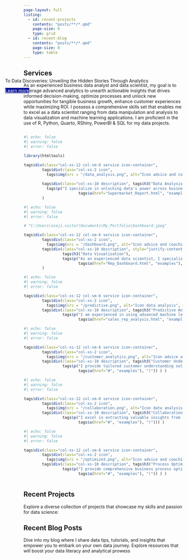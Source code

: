---
page-layout: full
listing: 
  - id: recent-projects
    contents: "posts/**/*.qmd"
    page-size: 6
    type: grid
  - id: recent-blog
    contents: "posts/**/*.qmd"
    page-size: 8
    type: table
---

::: {#id1 .jumbotron .column-screen-inset style="margin: 0; padding: 0;" layout="[40,65]"}

::: container

::: {style="margin-left: 20px; margin-top: 30px; position: absolute; top: 180px; left: 150px;"}

<h1 style="margin-top: 20px; margin-bottom: 10px; font-weight: 500; color: white;">

Welcome

</h1>

<p style="display: block; margin-block-start: 1rem; margin-block-end: 1rem; margin-inline: 0; margin-bottom: 15px;font-size: 21px; font-weight; 200; color: #ffffff;">

To Data Discoveries: Unveiling the Hidden Stories Through Analytics

</p>

<p><a class="btn btn-success btn-xlg" href="projects.qmd" role="button" style="color: #fff; background-color: #051094; border-color: #fff;">Learn more</a></p>
:::
:::
:::

## Services {.column-page}

::: column-page
As an experienced business data analyst and data scientist, my goal is to leverage advanced analytics to unearth actionable insights that drives informed decision-making, optimize processes and unlock new opportunities for tangible business growth, enhance customer experiences while maximizing ROI. I possess a comprehensive skills set that enables me to excel as a data scientist ranging from data manipulation and analysis to data visualization and machine learning applications. I am proficient in the use of R, Python, Quarto, RShiny, PowerBI & SQL for my data projects.
:::

::: {.column-page layout="[[50,50],[50,50],[50,50]]" layout-valign="top" style="margin-top: 3px; margin-bottom: 0; padding: 1px;"}
```{r}
#| echo: false
#| warning: false
#| error: false

library(htmltools)

tags$div(class="col-xs-12 col-sm-6 service icon-container",
        tags$div(class="col-xs-2 icon",
          tags$img(src = "/data_analysis.png", alt="Icon advice and coaching projects", width="17%"),
        
        tags$div(class="col-xs-10 description", tags$h3("Data Analysis"),
          tags$p("I specialize in unlocking data's power across businesses with experience in ecommerce, FMCG, and pharmaceuticals, transforming it into crucial insights that empower informed decisions, guide through challenges, and drive business growth",tags$br(),"(",
                        tags$a(href="Supermarket_Report.html", "examples"), ")")) )
        )
```

```{r}
#| echo: false
#| warning: false
#| error: false

# "C:\Users\oseji.victor\Documents\My_Portfolio\Dashboard.jpeg"

tags$div(class="col-xs-12 col-sm-6 service icon-container",
        tags$div(class="col-xs-2 icon",
          tags$img(src = "/dashboard.png", alt="Icon advice and coaching projects", width="17%"),
        tags$div(class="col-xs-10 description", style="justify-content: flex-start;",
                 tags$h3("Data Visualization"),
                 tags$p("As an experienced data scientist, I specialize in discerning complex data into insights with the use of both static and interactive visualization using tools like RShiny, Quarto, plotly, ggplot2, PowerBI and Excel to empower stakeholders in making well-informed decisions",tags$br(),"(",
                        tags$a(href="Rep_Dashboard.html", "examples"), ")"))  )
        )
```

```{r}
#| echo: false
#| warning: false
#| error: false

tags$div(class="col-xs-12 col-sm-6 service icon-container",
        tags$div(class="col-xs-2 icon",
          tags$img(src = "/predictive.png", alt="Icon data analysis", width="17%"),
        tags$div(class="col-xs-10 description", tags$h3("Predictive Analytics"),
                 tags$p("I am experienced in using advanced machine learning to predict trends, extract insights from complex data, and drive growth through data-driven strategies for competitive advantage in dynamic markets",tags$br(),"(",
                        tags$a(href="sales_rep_analysis.html", "examples"), ")")) ) )

```

```{r}
#| echo: false
#| warning: false
#| error: false

tags$div(class="col-xs-12 col-sm-6 service icon-container",
        tags$div(class="col-xs-2 icon",
          tags$img(src = "/customer_analytics.png", alt="Icon advice and coaching projects", width="17%"),
        tags$div(class="col-xs-10 description", tags$h3("Customer Understanding"),
                 tags$p("I provide tailored customer understanding solutions using advanced data analysis and machine learning, enabling businesses to enhance decision-making, optimize experiences, and foster lasting customer relationships for competitive advantage.",tags$br(),"(",
                        tags$a(href="#", "examples"), ")")) ) )
```

```{r}
#| echo: false
#| warning: false
#| error: false

tags$div(class="col-xs-12 col-sm-6 service icon-container",
        tags$div(class="col-xs-2 icon",
          tags$img(src = "/collaboration.png", alt="Icon data analysis", width="17%"),
        tags$div(class="col-xs-10 description", tags$h3("Collaboration"),
                 tags$p("I excel in extracting valuable insights from complex datasets and effectively translating them into actionable business strategies, enabling informed cross-domain decisions and fostering cohesive teamwork towards shared objectives.",tags$br(),"(",
                        tags$a(href="#", "examples"), ")"))) )

```

```{r}
#| echo: false
#| warning: false
#| error: false

tags$div(class="col-xs-12 col-sm-6 service icon-container",
        tags$div(class="col-xs-2 icon",
          tags$img(src = "/optimize3.png", alt="Icon advice and coaching projects", width="17%"),
        tags$div(class="col-xs-10 description", tags$h3("Process Optimization"),
                 tags$p("I provide comprehensive business process optimization services by utilizing data-driven insights to streamline operations, reduce costs, and drive sustainable growth through strategic implementation and tailored strategies",tags$br(),"(",
                        tags$a(href="#", "examples"), ")")) ) )
```
:::

## Recent Projects

Explore a diverse collection of projects that showcase my skills and passion for data science:

::: {#recent-projects .column-page}
:::

## Recent Blog Posts

Dive into my blog where I share data tips, tutorials, and insights that empower you to embark on your own data journey. Explore resources that will boost your data literacy and analytical prowess

::: {#recent-blog .column-page}
:::
